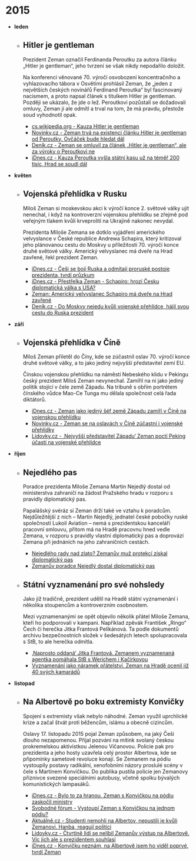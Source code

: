 # 2015

- **leden**

  - ## Hitler je gentleman

    Prezident Zeman označil Ferdinanda Peroutku za autora článku „Hitler je gentleman“, jeho tvrzení se však nikdy nepodařilo doložit.

    Na konferenci věnované 70. výročí osvobození koncentračního a vyhlazovacího tábora v Osvětimi prohlásil Zeman, že „jeden z největších českých novinářů Ferdinand Peroutka“ byl fascinovaný nacismem, a proto napsal článek s titulkem Hitler je gentleman. Později se ukázalo, že jde o lež. Peroutkovi pozůstalí se dožadovali omluvy, Zeman ji ale odmítl a trval na tom, že má pravdu, přestože soud vyhodnotil opak.

    - [cs.wikipedia.org - Kauza Hitler je gentleman](https://cs.wikipedia.org/wiki/Kauza_Hitler_je_gentleman)
    - [Novinky.cz - Zeman trvá na existenci článku Hitler je gentleman od Peroutky. Ovčáček bude hledat dál](https://www.novinky.cz/domaci/416228-zeman-trva-na-existenci-clanku-hitler-je-gentleman-od-peroutky-ovcacek-bude-hledat-dal.html)
    - [Deník.cz - Zeman se omluvil za článek „Hitler je gentleman“, ale za výroky o Peroutkovi ne](http://www.denik.cz/z_domova/zeman-se-omluvil-za-clanek-hitler-je-gentleman-ale-za-vyroky-o-peroutkovi-ne-20150626.html)
    - [iDnes.cz - Kauza Peroutka vyšla státní kasu už na téměř 200 tisíc, Hrad se soudí dál](https://zpravy.idnes.cz/zeman-vyrok-peroutka-omluva-kaslova-soud-fgi-/domaci.aspx?c=A170112_204331_domaci_an)

- **květen**

  - ## Vojenská přehlídka v Rusku

    Miloš Zeman si moskevskou akci k výročí konce 2. světové války ujít nenechal, i když na kontroverzní vojenskou přehlídku se zřejmě pod veřejným tlakem kvůli krveprolití na Ukrajině nakonec nevydal.

    Prezidenta Miloše Zemana se dotklo vyjádření amerického velvyslance v České republice Andrewa Schapira, který kritizoval jeho plánovanou cestu do Moskvy u příležitosti 70. výročí konce druhé světové války. Americký velvyslanec má dveře na Hrad zavřené, řekl prezident Zeman.

    - [iDnes.cz - Češi se bojí Ruska a odmítají proruské postoje prezidenta, tvrdí průzkum](http://zpravy.idnes.cz/cesi-se-boji-ruska-0m5-/domaci.aspx?c=A150504_114528_domaci_cen)
    - [iDnes.cz - Přestřelka Zeman - Schapiro: hrozí Česku diplomatická válka s USA?](http://zpravy.idnes.cz/zemanuv-vyrok-rozdeluje-politology-dve-/domaci.aspx?c=A150405_192228_domaci_kha)
    - [Zeman: Americký velvyslanec Schapiro má dveře na Hrad zavřené](https://www.lidovky.cz/dvere-na-hrad-ma-zavrene-vratil-zeman-americkemu-velvyslanci-za-jeho-kritiku-1s2-/zpravy-domov.aspx?c=A150405_115033_ln_domov_sk)
    - [Deník.cz - Do Moskvy nejedu kvůli vojenské přehlídce, hájil svou cestu do Ruska prezident](http://www.denik.cz/z_domova/do-moskvy-nejedu-kvuli-vojenske-prehlidce-hajil-svou-cestu-do-ruska-prezident-20150329.html)

- **září**

  - ## Vojenská přehlídka v Číně

    Miloš Zeman přiletěl do Číny, kde se zúčastnil oslav 70. výročí konce druhé světové války, a to jako jediný nejvyšší představitel zemí EU.

    Čínskou vojenskou přehlídku na náměstí Nebeského klidu v Pekingu český prezident Miloš Zeman nevynechal. Zamířil na ni jako jediný politik stojící v čele země Západu. Na tribuně s obřím portrétem čínského vůdce Mao-Ce Tunga mu dělala společnost celá řada diktátorů.

    - [iDnes.cz - Zeman jako jediný šéf země Západu zamíří v Číně na vojenskou přehlídku](http://zpravy.idnes.cz/zeman-jako-jediny-zapadni-politik-zamiri-v-cine-na-vojenskou-prehlidku-1mm-/domaci.aspx?c=A150825_105432_domaci_kop)
    - [Novinky.cz - Zeman se na oslavách v Číně zúčastní i vojenské přehlídky](https://www.novinky.cz/zahranicni/svet/378628-zeman-se-na-oslavach-v-cine-zucastni-i-vojenske-prehlidky.html)
    - [Lidovky.cz - ‚Nejvyšší představitel Západu‘ Zeman poctí Peking účastí na vojenské přehlídce](http://www.lidovky.cz/zeman-na-oslavach-v-pekingu-nejvyssi-predstavitel-zapadu-oznamila-cina-1ni-/zpravy-svet.aspx?c=A150825_115318_ln_zahranici_msl)

- **říjen**

  - ## Nejedlého pas

    Poradce prezidenta Miloše Zemana Martin Nejedlý dostal od ministerstva zahraničí na žádost Pražského hradu v rozporu s pravidly diplomatický pas.

    Papalášský svéráz si Zeman drží také ve vztahu k poradcům. Nejdůležitější z nich – Martin Nejedlý, jednatel české pobočky ruské společnosti Lukoil Aviation – nemá s prezidentskou kanceláří pracovní smlouvu, přitom má na Hradě pracovnu hned vedle Zemana, v rozporu s pravidly vlastní diplomatický pas a doprovází Zemana při jednáních na jeho zahraničních cestách.

    - [Nejedlého rady nad zlato? Zemanův muž protekcí získal diplomatický pas](https://www.lidovky.cz/nejedleho-rady-nad-zlato-zemanuv-muz-protekci-ziskal-diplomaticky-pas-1zv-/zpravy-domov.aspx?c=A151006_224445_ln-media_ele)
    - [Zemanův poradce Nejedlý dostal diplomatický pas](https://echo24.cz/a/wRXKQ/zemanuv-poradce-nejedly-dostal-diplomaticky-pas)

  - ## Státní vyznamenání pro své nohsledy

    Jako již tradičně, prezident udělil na Hradě státní vyznamenání i několika stoupencům a kontroverzním osobnostem.

    Mezi vyznamenanými se opět objevilo několik přátel Miloše Zemana, kteří ho podporovali v kampani. Například zpěvák František „Ringo“ Čech či herečka Jitka Frantová Pelikánová. Ta podle dokumentů archivu bezpečnostních složek v šedesátých letech spolupracovala s StB, to ale herečka odmítla.

    - [‚Naprosto oddaná‘ Jitka Frantová. Zemanem vyznamenaná agentka pomáhala StB s Werichem i Kačírkovou](https://www.lidovky.cz/naprosto-oddana-jitka-frantova-vyznamenana-agentka-pomahala-stb-s-werichem-i-kacirkovou-g6g-/zpravy-domov.aspx?c=A160205_170444_ln_domov_hm)
    - [Vyznamenání jako náramek přátelství. Zeman na Hradě ocenil již 40 svých kamarádů](https://www.irozhlas.cz/zpravy-z-domova/vyznamenani-jako-naramek-pratelstvi-zeman-na-hrade-ocenil-jiz-40-svych-kamaradu_1610290621_)

- **listopad**

  - ## Na Albertově po boku extremisty Konvičky

    Spojení s extremisty však nebylo náhodné. Zeman využil uprchlické krize a začal štvát proti běžencům, islámu a obecně cizincům.

    Oslavy 17. listopadu 2015 pojal Zeman způsobem, na jaký Češi dlouho nezapomenou. Přijal pozvání na mítink svolaný českou prokremelskou aktivistkou Jelenou Vičanovou. Policie pak pro prezidenta a jeho hosty uzavřela celý prostor Albertova, kde se připomínky sametové revoluce konají. Se Zemanem na pódiu vystoupily postavy radikální, xenofobními názory proslulé scény v čele s Martinem Konvičkou. Do publika pustila policie jen Zemanovy příznivce svezené speciálními autobusy, včetně spolku bývalých komunistických lampasáků.

    - [iDnes.cz - Bylo to za hranou. Zeman s Konvičkou na pódiu zaskočil ministry](http://zpravy.idnes.cz/bylo-to-za-hranou-zeman-spolu-s-konvickou-zaskocil-ceske-ministry-10c-/domaci.aspx?c=A151120_120004_domaci_kop)
    - [Svobodné fórum - Vystoupí Zeman s Konvičkou na jednom pódiu?](http://svobodneforum.cz/zeman-s-konvickou-na-jednom-podiu/)
    - [Aktuálně.cz - Studenti nemohli na Albertov, nepustili je kvůli Zemanovi. Hanba, reagují politici](http://zpravy.aktualne.cz/domaci/studenti-nemohli-na-albertov-nepustili-je-kvuli-zemanovi-han/r~8b34cde08d5e11e5b6cc002590604f2e/)
    - [Lidovky.cz - Čtvrtině lidí se nelíbil Zemanův výstup na Albertově. Víc jich ale s prezidentem souhlasí](http://www.lidovky.cz/skoro-ctvrtina-lidi-je-proti-zemanove-vystupu-na-albertove-vic-jich-souhlasi-18u-/zpravy-domov.aspx?c=A151122_142504_ln_domov_ELE)
    - [iDnes.cz - Konvičku neznám, na Albertově jsem ho viděl poprvé, tvrdí Zeman](http://zpravy.idnes.cz/rozhovor-s-milosem-zemanem-konvicka-dvg-/domaci.aspx?c=A151125_180317_domaci_pku)

